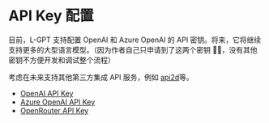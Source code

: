 # API Key 配置

目前，L-GPT 支持配置 OpenAI 和 Azure OpenAI 的 API 密钥。将来，它将继续支持更多的大型语言模型。（因为作者自己只申请到了这两个密钥 🤣🤣，没有其他密钥不方便开发和调试整个流程）

考虑在未来支持其他第三方集成 API 服务，例如 [api2d](https://api2d.com/)等。

- [OpenAI API Key](/api-key-configure/open-ai)
- [Azure OpenAI API Key](/api-key-configure/azure)
- [OpenRouter API Key](/api-key-configure/openRouter)
